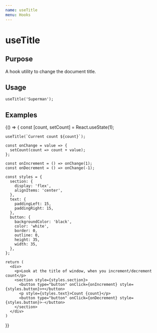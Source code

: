 ```yaml
---
name: useTitle
menu: Hooks
---
```



# useTitle

## Purpose
A hook utility to change the document title.

## Usage

```
useTitle('Superman');
```

## Examples

<Playground>
  {() => {
    const [count, setCount] = React.useState(1);
    
    useTitle(`Current count ${count}`);

    const onChange = value => {
      setCount(count => count + value);
    };

    const onIncrement = () => onChange(1);
    const onDecrement = () => onChange(-1);

    const styles = {
      section: {
        display: 'flex',
        alignItems: 'center',
      },
      text: {
        paddingLeft: 15, 
        paddingRight: 15, 
      },
      button: {
        backgroundColor: 'black',
        color: 'white',
        border: 0,
        outline: 0,
        height: 35,
        width: 35,
      },
    };
    
    return (
      <div>
        <p>Look at the title of window, when you increment/decrement count</p>
        <section style={styles.section}>
          <button type="button" onClick={onIncrement} style={styles.button}>+</button>
          <p style={styles.text}>Count {count}</p>
          <button type="button" onClick={onDecrement} style={styles.button}>-</button>
        </section>
      </div>
    )
  }}
</Playground>